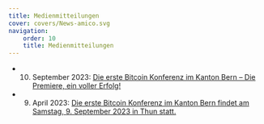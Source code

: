 ```yaml
---
title: Medien­mitteilungen
cover: covers/News-amico.svg
navigation:
    order: 10
    title: Medienmitteilungen
---
```


* 10. September 2023: [Die erste Bitcoin Konferenz im Kanton Bern – Die Premiere, ein voller Erfolg!](/docs/medienmitteilungen/Medienmitteilung_Bitcoin_Alps_Konferenz_2023_Thun_20230910.pdf)
* 9. April 2023: [Die erste Bitcoin Konferenz im Kanton Bern findet am Samstag, 9. September 2023 in Thun statt.](/docs/medienmitteilungen/Medienmitteilung_Bitcoin_Konferenz_Thun_20230409.pdf)